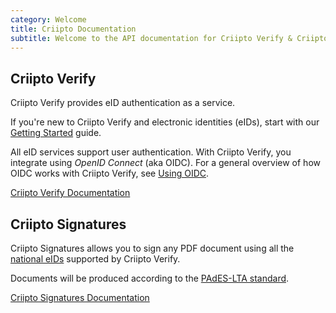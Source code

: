 ```yaml
---
category: Welcome
title: Criipto Documentation
subtitle: Welcome to the API documentation for Criipto Verify & Criipto Document Signatures.
---
```


## Criipto Verify

Criipto Verify provides eID authentication as a service.

If you're new to Criipto Verify and electronic identities (eIDs), start with our [Getting Started](/verify/getting-started/overview) guide. 

All eID services support user authentication. With Criipto Verify, you integrate using *OpenID Connect* (aka OIDC). For a general overview of how OIDC works with Criipto Verify, see [Using OIDC](/verify/getting-started/oidc-intro).

[Criipto Verify Documentation](/verify)

## Criipto Signatures

Criipto Signatures allows you to sign any PDF document using all the [national eIDs](/verify/e-ids/) supported by Criipto Verify.

Documents will be produced according to the [PAdES-LTA standard](https://www.criipto.com/blog/pades-signature-levels-explained).

[Criipto Signatures Documentation](/signatures)
